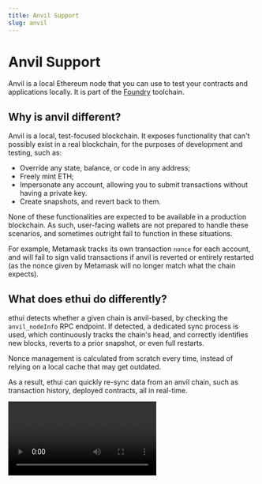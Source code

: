```yaml
---
title: Anvil Support
slug: anvil
---
```



[anvil]: https://book.getfoundry.sh/anvil/
[foundry]: https://book.getfoundry.sh/

# Anvil Support

Anvil is a local Ethereum node that you can use to test your contracts and applications locally. It is part of the [Foundry][foundry] toolchain.

## Why is anvil different?

Anvil is a local, test-focused blockchain. It exposes functionality that can't possibly exist in a real blockchain, for the purposes of development and testing, such as:
- Override any state, balance, or code in any address;
- Freely mint ETH;
- Impersonate any account, allowing you to submit transactions without having a private key.
- Create snapshots, and revert back to them.

None of these functionalities are expected to be available in a production blockchain. As such, user-facing wallets are not prepared to handle these scenarios, and sometimes outright fail to function in these situations.

For example, Metamask tracks its own transaction `nonce` for each account, and will fail to sign valid transactions if anvil is reverted or entirely restarted (as the nonce given by Metamask will no longer match what the chain expects).

## What does ethui do differently?

ethui detects whether a given chain is anvil-based, by checking the `anvil_nodeInfo` RPC endpoint.
If detected, a dedicated sync process is used, which continuously tracks the chain's head, and correctly identifies new blocks, reverts to a prior snapshot, or even full restarts.

Nonce management is calculated from scratch every time, instead of relying on a local cache that may get outdated.

As a result, ethui can quickly re-sync data from an anvil chain, such as transaction history, deployed contracts, all in real-time.


<video loop controls className="aspect-16/9 cursor-pointer" >
  <source src={videoLocal} type="video/webm" />
</video>

